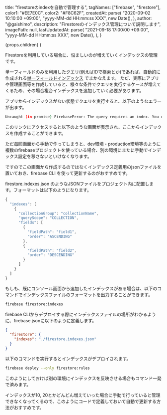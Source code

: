 
  title: "firestoreのindexを自動で管理する",
  tagNames: ["firebase", "firestore"],
  color1: "#EE7E0C",
  color2: "#F8C62F",
  createdAt: parse(
    "2020-09-02 10:10:00 +09:00",
    "yyyy-MM-dd HH:mm:ss XXX",
    new Date(),
  ),
  author: "@gaishimo",
  description: "Firestoreのインデックス管理について説明します",
  imagePath: null,
  lastUpdatedAt: parse(
    "2021-09-18 17:00:00 +09:00",
    "yyyy-MM-dd HH:mm:ss XXX",
    new Date(),
  ),
}


  <PostLayout headlines={headlines} meta={meta}>
    {props.children}
  </PostLayout>
)


Firestoreを利用している場合に、悩ましいのが増えていくインデックスの管理です。

単一フィールドのみを利用したクエリ(例えばIDで検索とか)であれば、自動的に作成される[単一フィールドインデックス](https://firebase.google.com/docs/firestore/query-data/index-overview?hl=en#single-field_indexes) でまかなえます。
ただ、実際にアプリや管理画面等を作成していると、様々な条件でクエリを実行するケースが増えてくるため、その場合複合インデックスを追加していく必要があります。


アプリからインデックスがない状態でクエリを実行すると、以下のようなエラーが出ます。
```bash
Uncaught (in promise) FirebaseError: The query requires an index. You can create it here: https://console.firebase.google.com/v1/r/project/xxxxxxxxxx/firestore/indexes?create_composite=xxxxxxxxxx
```

このリンクにアクセスすると以下のような画面が表示され、ここからインデックスを作成することができます。

<ImageWrapper width="70%" maxWidth={500} alt="インデックス作成ページ" sourceUri="/posts/2020-09-02-firestore-indexes/firestore-create-index.png"  />




ただ毎回画面から手動で作ってしまうと、dev環境・production環境等のように複数のfirebaseプロジェクトを使っている場合、別の環境にまたに手動でインデックス設定を移さないといけなくなります。

ですのでこの画面から作成するのではなくインデックス定義用のjsonファイルを置いておき、firebase CLI を使って更新するのがおすすめです。

firestore.indexes.json のようなJSONファイルをプロジェクト内に配置します。フォーマットは以下のようになります。

```js
{
  "indexes": [
    {
      "collectionGroup": "collectionName",
      "queryScope": "COLLECTION",
      "fields": [
        {
          "fieldPath": "field1",
          "order": "ASCENDING"
        },
        {
          "fieldPath": "field2",
          "order": "DESCENDING"
        }
      ]
    }
  ]
}
```

もしも、既にコンソール画面から追加したインデックスがある場合は、以下のコマンドでインデックスファイルのフォーマットを出力することができます。

```bash
firebase firestore:indexes
```


firebase CLIからデプロイする際にインデックスファイルの場所がわかるように、firebase.jsonに以下のように定義します。

```json
{
  "firestore": {
    "indexes": "./firestore.indexes.json"
  }
}
```


以下のコマンドを実行するとインデックスがデプロイされます。

```bash
firebase deploy --only firestore:rules
```

このようにしておけば別の環境にインデックスを反映させる場合もコマンド一発で済みます。


インデックスが10, 20とかどんどん増えていった場合に手動で行っていると管理できなくなってくるので、このようにコードで定義しておいて自動で更新する方法がおすすめです。
